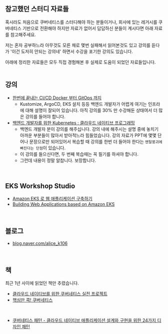 ## 참고했던 스터디 자료들
혹시라도 처음으로 쿠버네티스를 스터디해야 하는 분들이거나, 회사에 있는 레거시를 쿠버네티스 기반으로 전환해야 하지만 자료가 없어서 답답하신 분들이 계시다면 아래 자료를 참고해주세요. <br>

저는 혼자 공부하느라 아무것도 모른 채로 몇번 실패해서 읽어본것도 있고  강의를 듣다가 '이건 도저히 안되는 강의네' 하면서 수강을 포기한 강의도 있습니다. <br>

아래에 정리한 자료들은 모두 직접 경험해본 후 실제로 도움이 되었던 자료들입니다.<br>
<br>

## 강의
- [한번에 끝내는 CI/CD Docker 부터 GitOps 까지](https://fastcampus.co.kr/dev_online_cicd)
  - Kustomize, ArgoCD, EKS 설치 등등 백엔드 개발자가 어렵게 여기는 인프라에 대해 설명이 잘되어 있습니다. 아직 강의를 30% 만 수강해둔 상태여서 더 많은 강의를 들어야 합니다.
- [백엔드 개발자를 위한 Kubernetes : 클라우드 네이티브 프로그래밍](https://fastcampus.co.kr/dev_online_k8s)
  - 백엔드 개발자 분이 강의를 해주십니다. 강의 내에 해주시는 설명 중에 놓치기 아까운 부분들이 많아서 받아적느라 힘들었습니다. 강의 자료가 PPT에 몇몇 단어나 문장으로만 되어있어서 복습할 때 강의를 한번 더 들어야 한다는 `멘탈붕괴에 빠진다는 단점`이 있습니다. 
  - 이 강의를 들으신다면, 두 번째 복습때는 꼭 필기를 하셔야 합니다.
  - 그런데 내용이 정말 알찹니다. 보장합니다.
<br>

## EKS Workshop Studio
- [Amazon EKS 로 웹 애플리케이션 구축하기](https://catalog.us-east-1.prod.workshops.aws/workshops/9c0aa9ab-90a9-44a6-abe1-8dff360ae428/ko-KR)
- [Building Web Applications based on Amazon EKS](https://catalog.us-east-1.prod.workshops.aws/workshops/9c0aa9ab-90a9-44a6-abe1-8dff360ae428/en-US/10-intro)
<br>

## 블로그
- [blog.naver.com/alice_k106](https://blog.naver.com/alice_k106)
<br>

## 책
최근 1년 사이에 읽었던 책만 추렸습니다.
- [클라우드 네이티브를 위한 쿠버네티스 실전 프로젝트](https://product.kyobobook.co.kr/detail/S000001758995)
- [핵심만 콕! 쿠버네티스](https://ebook-product.kyobobook.co.kr/dig/epd/ebook/E000002955305)
<br>

- [쿠버네티스 패턴 - 클라우드 네이티브 애플리케이션 설계와 구현을 위한 24가지 디자인 패턴](https://product.kyobobook.co.kr/detail/S000001932745)
<br>

